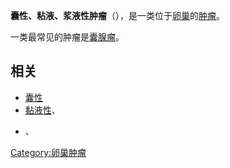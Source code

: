 {{Infobox Disease
 | Name           = 囊性、粘液、浆液性肿瘤
 | Image          = 
 | Caption        = 
 | DiseasesDB     = 
 | ICD10          = 
 | ICD9           = 
 | ICDO           = 8440-8499
 | OMIM           = 
 | MedlinePlus    = 
 | eMedicineSubj  = 
 | eMedicineTopic = 
 | MeshID         = D018297
}}
{{medical}}
'''囊性、粘液、浆液性肿瘤'''（{{lang|en|Cystic, mucinous, and serous neoplasms, CMS}}），是一类位于[[卵巢|卵巢]]的[[肿瘤|肿瘤]]。

一类最常见的肿瘤是[[囊腺瘤|囊腺瘤]]。

==相关==
* [[囊性|囊性]]
* [[黏液性|黏液性]]、{{link-en|粘液性腺|Mucous gland}}
* {{link-en|浆液性|Serous}}、{{link-en|浆液性腺|Serous gland}}

{{医学小作品}}
{{女性生殖道肿瘤}}
[[Category:卵巢肿瘤|Category:卵巢肿瘤]]
